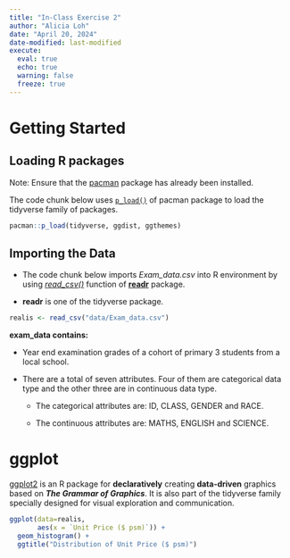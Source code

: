 ```yaml
---
title: "In-Class Exercise 2"
author: "Alicia Loh"
date: "April 20, 2024"
date-modified: last-modified
execute: 
  eval: true
  echo: true
  warning: false
  freeze: true
---
```


# Getting Started

## Loading R packages

Note: Ensure that the [pacman](https://cran.r-project.org/web/packages/pacman/) package has already been installed.

The code chunk below uses [`p_load()`](https://www.rdocumentation.org/packages/pacman/versions/0.5.1/topics/p_load) of pacman package to load the tidyverse family of packages.

```r
pacman::p_load(tidyverse, ggdist, ggthemes)
```

## Importing the Data

-   The code chunk below imports *Exam_data.csv* into R environment by using [*read_csv()*](https://readr.tidyverse.org/reference/read_delim.html) function of [**readr**](https://readr.tidyverse.org/) package.

-   **readr** is one of the tidyverse package.

```r
realis <- read_csv("data/Exam_data.csv")
```

**exam_data contains:**

-   Year end examination grades of a cohort of primary 3 students from a local school.

-   There are a total of seven attributes. Four of them are categorical data type and the other three are in continuous data type.

    -   The categorical attributes are: ID, CLASS, GENDER and RACE.

    -   The continuous attributes are: MATHS, ENGLISH and SCIENCE.

# ggplot

[ggplot2](https://ggplot2.tidyverse.org/) is an R package for **declaratively** creating **data-driven** graphics based on ***The Grammar of Graphics***. It is also part of the tidyverse family specially designed for visual exploration and communication.

```r
ggplot(data=realis, 
       aes(x = `Unit Price ($ psm)`)) +
  geom_histogram() +
  ggtitle("Distribution of Unit Price ($ psm)")
```
